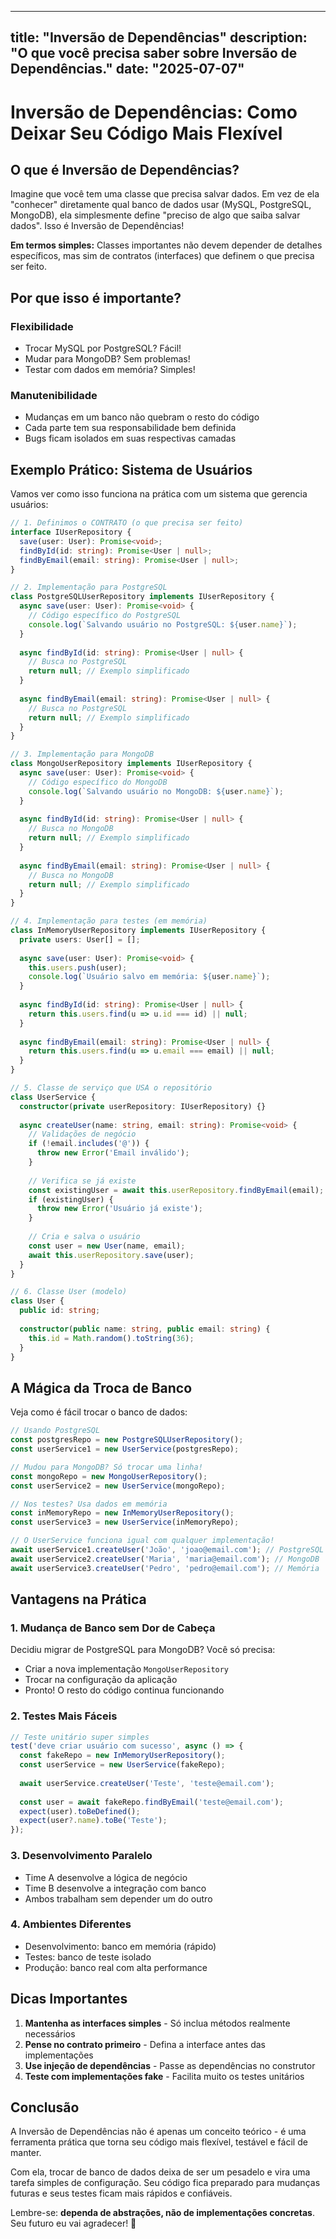 
---
title: "Inversão de Dependências"
description: "O que você precisa saber sobre Inversão de Dependências."
date: "2025-07-07"
---

# Inversão de Dependências: Como Deixar Seu Código Mais Flexível

## O que é Inversão de Dependências?

Imagine que você tem uma classe que precisa salvar dados. Em vez de ela "conhecer" diretamente qual banco de dados usar (MySQL, PostgreSQL, MongoDB), ela simplesmente define "preciso de algo que saiba salvar dados". Isso é Inversão de Dependências!

**Em termos simples:** Classes importantes não devem depender de detalhes específicos, mas sim de contratos (interfaces) que definem o que precisa ser feito.

## Por que isso é importante?

### Flexibilidade
- Trocar MySQL por PostgreSQL? Fácil!
- Mudar para MongoDB? Sem problemas!
- Testar com dados em memória? Simples!

### Manutenibilidade
- Mudanças em um banco não quebram o resto do código
- Cada parte tem sua responsabilidade bem definida
- Bugs ficam isolados em suas respectivas camadas

## Exemplo Prático: Sistema de Usuários

Vamos ver como isso funciona na prática com um sistema que gerencia usuários:

```typescript
// 1. Definimos o CONTRATO (o que precisa ser feito)
interface IUserRepository {
  save(user: User): Promise<void>;
  findById(id: string): Promise<User | null>;
  findByEmail(email: string): Promise<User | null>;
}

// 2. Implementação para PostgreSQL
class PostgreSQLUserRepository implements IUserRepository {
  async save(user: User): Promise<void> {
    // Código específico do PostgreSQL
    console.log(`Salvando usuário no PostgreSQL: ${user.name}`);
  }
  
  async findById(id: string): Promise<User | null> {
    // Busca no PostgreSQL
    return null; // Exemplo simplificado
  }
  
  async findByEmail(email: string): Promise<User | null> {
    // Busca no PostgreSQL
    return null; // Exemplo simplificado
  }
}

// 3. Implementação para MongoDB
class MongoUserRepository implements IUserRepository {
  async save(user: User): Promise<void> {
    // Código específico do MongoDB
    console.log(`Salvando usuário no MongoDB: ${user.name}`);
  }
  
  async findById(id: string): Promise<User | null> {
    // Busca no MongoDB
    return null; // Exemplo simplificado
  }
  
  async findByEmail(email: string): Promise<User | null> {
    // Busca no MongoDB
    return null; // Exemplo simplificado
  }
}

// 4. Implementação para testes (em memória)
class InMemoryUserRepository implements IUserRepository {
  private users: User[] = [];
  
  async save(user: User): Promise<void> {
    this.users.push(user);
    console.log(`Usuário salvo em memória: ${user.name}`);
  }
  
  async findById(id: string): Promise<User | null> {
    return this.users.find(u => u.id === id) || null;
  }
  
  async findByEmail(email: string): Promise<User | null> {
    return this.users.find(u => u.email === email) || null;
  }
}

// 5. Classe de serviço que USA o repositório
class UserService {
  constructor(private userRepository: IUserRepository) {}
  
  async createUser(name: string, email: string): Promise<void> {
    // Validações de negócio
    if (!email.includes('@')) {
      throw new Error('Email inválido');
    }
    
    // Verifica se já existe
    const existingUser = await this.userRepository.findByEmail(email);
    if (existingUser) {
      throw new Error('Usuário já existe');
    }
    
    // Cria e salva o usuário
    const user = new User(name, email);
    await this.userRepository.save(user);
  }
}

// 6. Classe User (modelo)
class User {
  public id: string;
  
  constructor(public name: string, public email: string) {
    this.id = Math.random().toString(36);
  }
}
```

## A Mágica da Troca de Banco

Veja como é fácil trocar o banco de dados:

```typescript
// Usando PostgreSQL
const postgresRepo = new PostgreSQLUserRepository();
const userService1 = new UserService(postgresRepo);

// Mudou para MongoDB? Só trocar uma linha!
const mongoRepo = new MongoUserRepository();
const userService2 = new UserService(mongoRepo);

// Nos testes? Usa dados em memória
const inMemoryRepo = new InMemoryUserRepository();
const userService3 = new UserService(inMemoryRepo);

// O UserService funciona igual com qualquer implementação!
await userService1.createUser('João', 'joao@email.com'); // PostgreSQL
await userService2.createUser('Maria', 'maria@email.com'); // MongoDB
await userService3.createUser('Pedro', 'pedro@email.com'); // Memória
```

## Vantagens na Prática

### 1. **Mudança de Banco sem Dor de Cabeça**
Decidiu migrar de PostgreSQL para MongoDB? Você só precisa:
- Criar a nova implementação `MongoUserRepository`
- Trocar na configuração da aplicação
- Pronto! O resto do código continua funcionando

### 2. **Testes Mais Fáceis**
```typescript
// Teste unitário super simples
test('deve criar usuário com sucesso', async () => {
  const fakeRepo = new InMemoryUserRepository();
  const userService = new UserService(fakeRepo);
  
  await userService.createUser('Teste', 'teste@email.com');
  
  const user = await fakeRepo.findByEmail('teste@email.com');
  expect(user).toBeDefined();
  expect(user?.name).toBe('Teste');
});
```

### 3. **Desenvolvimento Paralelo**
- Time A desenvolve a lógica de negócio
- Time B desenvolve a integração com banco
- Ambos trabalham sem depender um do outro

### 4. **Ambientes Diferentes**
- Desenvolvimento: banco em memória (rápido)
- Testes: banco de teste isolado
- Produção: banco real com alta performance

## Dicas Importantes

1. **Mantenha as interfaces simples** - Só inclua métodos realmente necessários
2. **Pense no contrato primeiro** - Defina a interface antes das implementações
3. **Use injeção de dependências** - Passe as dependências no construtor
4. **Teste com implementações fake** - Facilita muito os testes unitários

## Conclusão

A Inversão de Dependências não é apenas um conceito teórico - é uma ferramenta prática que torna seu código mais flexível, testável e fácil de manter. 

Com ela, trocar de banco de dados deixa de ser um pesadelo e vira uma tarefa simples de configuração. Seu código fica preparado para mudanças futuras e seus testes ficam mais rápidos e confiáveis.

Lembre-se: **dependa de abstrações, não de implementações concretas**. Seu futuro eu vai agradecer! 🚀
